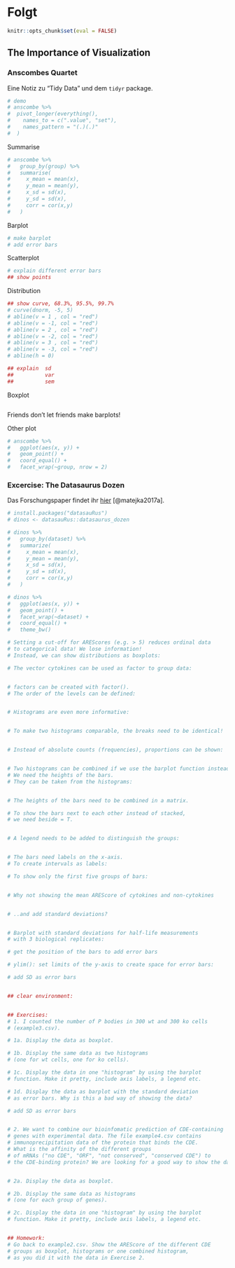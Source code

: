 # Folgt {#day3}

```r
knitr::opts_chunk$set(eval = FALSE)
```

## The Importance of Visualization

### Anscombes Quartet

Eine Notiz zu "Tidy Data" und dem `tidyr` package.

```r
# demo 
# anscombe %>%
#  pivot_longer(everything(),
#    names_to = c(".value", "set"),
#    names_pattern = "(.)(.)"
#  )
```

Summarise

```r
# anscombe %>% 
#   group_by(group) %>% 
#   summarise(
#     x_mean = mean(x),
#     y_mean = mean(y),
#     x_sd = sd(x),
#     y_sd = sd(x),
#     corr = cor(x,y)
#   )
```

Barplot

```r
# make barplot
# add error bars
```

Scatterplot

```r
# explain different error bars
## show points

```



Distribution

```r
## show curve, 68.3%, 95.5%, 99.7%
# curve(dnorm, -5, 5)
# abline(v = 1 , col = "red")
# abline(v = -1, col = "red")
# abline(v = 2 , col = "red")
# abline(v = -2, col = "red")
# abline(v = 3 , col = "red")
# abline(v = -3, col = "red")
# abline(h = 0)

## explain  sd
##          var
##          sem
```


Boxplot

```r

```




Friends don't let friends make barplots!

Other plot

```r
# anscombe %>% 
#   ggplot(aes(x, y)) +
#   geom_point() +
#   coord_equal() +
#   facet_wrap(~group, nrow = 2)
```

### Excercise: The Datasaurus Dozen

Das Forschungspaper findet ihr [hier](https://www.autodeskresearch.com/publications/samestats)
[@matejka2017a].

```r
# install.packages("datasauRus")
# dinos <- datasauRus::datasaurus_dozen
```

```r
# dinos %>%
#   group_by(dataset) %>% 
#   summarize(
#     x_mean = mean(x),
#     y_mean = mean(y),
#     x_sd = sd(x),
#     y_sd = sd(x),
#     corr = cor(x,y)
#   )
```



```r
# dinos %>% 
#   ggplot(aes(x, y)) +
#   geom_point() +
#   facet_wrap(~dataset) +
#   coord_equal() +
#   theme_bw()
```





```r
# Setting a cut-off for AREScores (e.g. > 5) reduces ordinal data 
# to categorical data! We lose information!
# Instead, we can show distributions as boxplots:

# The vector cytokines can be used as factor to group data:


# factors can be created with factor().
# The order of the levels can be defined:


# Histograms are even more informative:


# To make two histograms comparable, the breaks need to be identical!


# Instead of absolute counts (frequencies), proportions can be shown:


# Two histograms can be combined if we use the barplot function instead.
# We need the heights of the bars. 
# They can be taken from the histograms:


# The heights of the bars need to be combined in a matrix.

# To show the bars next to each other instead of stacked, 
# we need beside = T.


# A legend needs to be added to distinguish the groups:


# The bars need labels on the x-axis.
# To create intervals as labels:

# To show only the first five groups of bars:


# Why not showing the mean AREScore of cytokines and non-cytokines 


# ..and add standard deviations? 


# Barplot with standard deviations for half-life measurements
# with 3 biological replicates:

# get the position of the bars to add error bars

# ylim(): set limits of the y-axis to create space for error bars:

# add SD as error bars


## clear environment:


## Exercises:
# 1. I counted the number of P bodies in 300 wt and 300 ko cells 
# (example3.csv).

# 1a. Display the data as boxplot. 

# 1b. Display the same data as two histograms 
# (one for wt cells, one for ko cells).  

# 1c. Display the data in one "histogram" by using the barplot 
# function. Make it pretty, include axis labels, a legend etc.

# 1d. Display the data as barplot with the standard deviation 
# as error bars. Why is this a bad way of showing the data? 

# add SD as error bars


# 2. We want to combine our bioinfomatic prediction of CDE-containing
# genes with experimental data. The file example4.csv contains
# immunoprecipitation data of the protein that binds the CDE. 
# What is the affinity of the different groups
# of mRNAs ("no CDE", "ORF", "not conserved", "conserved CDE") to
# the CDE-binding protein? We are looking for a good way to show the data.


# 2a. Display the data as boxplot. 

# 2b. Display the same data as histograms 
# (one for each group of genes). 

# 2c. Display the data in one "histogram" by using the barplot 
# function. Make it pretty, include axis labels, a legend etc.


## Homework: 
# Go back to example2.csv. Show the AREScore of the different CDE 
# groups as boxplot, histograms or one combined histogram, 
# as you did it with the data in Exercise 2.
```

